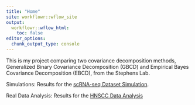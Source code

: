 ```yaml
---
title: "Home"
site: workflowr::wflow_site
output:
  workflowr::wflow_html:
    toc: false
editor_options:
  chunk_output_type: console
---
```


This is my project comparing two covariance decomposition methods, Generalized Binary Covariance Decomposition (GBCD) and Empirical Bayes Covariance Decomposition (EBCD), from the Stephens Lab.

Simulations:
Results for the [scRNA-seq Dataset Simulation](simulation-analysis.html). 

Real Data Analysis:
Results for the [HNSCC Data Analysis](hnscc-analysis.html)